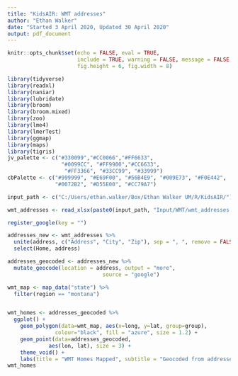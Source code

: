 ```yaml
---
title: "KidsAIR: WMT addresses"
author: "Ethan Walker"
date: "Started 3 April 2020, Updated 30 April 2020"
output: pdf_document
---
```


```r
knitr::opts_chunk$set(echo = FALSE, eval = TRUE, 
                      include = TRUE, warning = FALSE, message = FALSE,
                      fig.height = 6, fig.width = 8)
```

```r
library(tidyverse)
library(readxl)
library(naniar)
library(lubridate)
library(broom)
library(broom.mixed)
library(zoo)
library(lme4)
library(lmerTest)
library(ggmap)
library(maps)
library(tigris)
jv_palette <- c("#330099","#CC0066","#FF6633", 
                 "#0099CC", "#FF9900","#CC6633",
                  "#FF3366", "#33CC99", "#33999")
cbPalette <- c("#999999", "#E69F00", "#56B4E9", "#009E73", "#F0E442", 
               "#0072B2", "#D55E00", "#CC79A7")
```


```r
input_path <- c("C:/Users/ethan.walker/Box/Ethan Walker UM/R/KidsAIR/")

wmt_addresses <- read_xlsx(paste0(input_path, "Input/WMT/wmt_addresses.xlsx"))

register_google(key = "")
```


```r
addresses_new <- wmt_addresses %>% 
  unite(address, c("Address", "City", "Zip"), sep = ", ", remove = FALSE) %>% 
  select(Home, address) 
```


```r
addresses_geocoded <- addresses_new %>% 
  mutate_geocode(location = address, output = "more",
                              source = "google")
```


```r
wmt_map <- map_data("state") %>% 
  filter(region == "montana")


wmt_homes <- addresses_geocoded %>% 
  ggplot() +
    geom_polygon(data=wmt_map, aes(x=long, y=lat, group=group), 
               colour="black", fill = "azure", size = 1.2) +
    geom_point(data=addresses_geocoded, 
             aes(lon, lat), size = 3) +
    theme_void() +
    labs(title = "WMT Homes Mapped", subtitle = "Geocoded from addresses") 
wmt_homes
```

